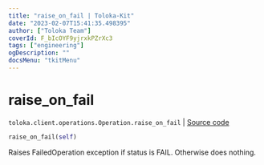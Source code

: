 ```yaml
---
title: "raise_on_fail | Toloka-Kit"
date: "2023-02-07T15:41:35.498395"
author: ["Toloka Team"]
coverId: F_bIcOYF9yjrxkPZrXc3
tags: ["engineering"]
ogDescription: ""
docsMenu: "tkitMenu"
---
```


# raise_on_fail
`toloka.client.operations.Operation.raise_on_fail` | [Source code](https://github.com/Toloka/toloka-kit/blob/v1.1.3/src/client/operations.py#L112)

```python
raise_on_fail(self)
```

Raises FailedOperation exception if status is FAIL. Otherwise does nothing.